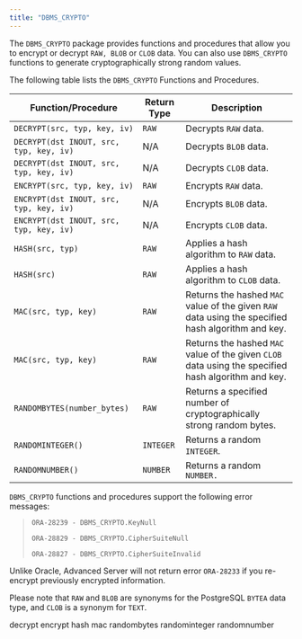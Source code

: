 ```yaml
---
title: "DBMS_CRYPTO"
---
```


The `DBMS_CRYPTO` package provides functions and procedures that allow you to encrypt or decrypt `RAW, BLOB` or `CLOB` data. You can also use `DBMS_CRYPTO` functions to generate cryptographically strong random values.

The following table lists the `DBMS_CRYPTO` Functions and Procedures.

| Function/Procedure                      | Return Type | Description                                                                                         |
|-----------------------------------------|-------------|-----------------------------------------------------------------------------------------------------|
| `DECRYPT(src, typ, key, iv)`            | `RAW`       | Decrypts `RAW` data.                                                                                |
| `DECRYPT(dst INOUT, src, typ, key, iv)` | N/A         | Decrypts `BLOB` data.                                                                               |
| `DECRYPT(dst INOUT, src, typ, key, iv)` | N/A         | Decrypts `CLOB` data.                                                                               |
| `ENCRYPT(src, typ, key, iv)`            | `RAW`       | Encrypts `RAW` data.                                                                                |
| `ENCRYPT(dst INOUT, src, typ, key, iv)` | N/A         | Encrypts `BLOB` data.                                                                               |
| `ENCRYPT(dst INOUT, src, typ, key, iv)` | N/A         | Encrypts `CLOB` data.                                                                               |
| `HASH(src, typ)`                        | `RAW`       | Applies a hash algorithm to `RAW` data.                                                             |
| `HASH(src)`                             | `RAW`       | Applies a hash algorithm to `CLOB` data.                                                            |
| `MAC(src, typ, key)`                    | `RAW`       | Returns the hashed `MAC` value of the given `RAW` data using the specified hash algorithm and key.  |
| `MAC(src, typ, key)`                    | `RAW`       | Returns the hashed `MAC` value of the given `CLOB` data using the specified hash algorithm and key. |
| `RANDOMBYTES(number_bytes)`             | `RAW`       | Returns a specified number of cryptographically strong random bytes.                                |
| `RANDOMINTEGER()`                       | `INTEGER`   | Returns a random `INTEGER`.                                                                         |
| `RANDOMNUMBER()`                        | `NUMBER`    | Returns a random `NUMBER.`                                                                          |

`DBMS_CRYPTO` functions and procedures support the following error messages:

> `ORA-28239 - DBMS_CRYPTO.KeyNull`
>
> `ORA-28829 - DBMS_CRYPTO.CipherSuiteNull`
>
> `ORA-28827 - DBMS_CRYPTO.CipherSuiteInvalid`

Unlike Oracle, Advanced Server will not return error `ORA-28233` if you re-encrypt previously encrypted information.

Please note that `RAW` and `BLOB` are synonyms for the PostgreSQL `BYTEA` data type, and `CLOB` is a synonym for `TEXT`.

<div class="toctree" maxdepth="5">

decrypt encrypt hash mac randombytes randominteger randomnumber

</div>
